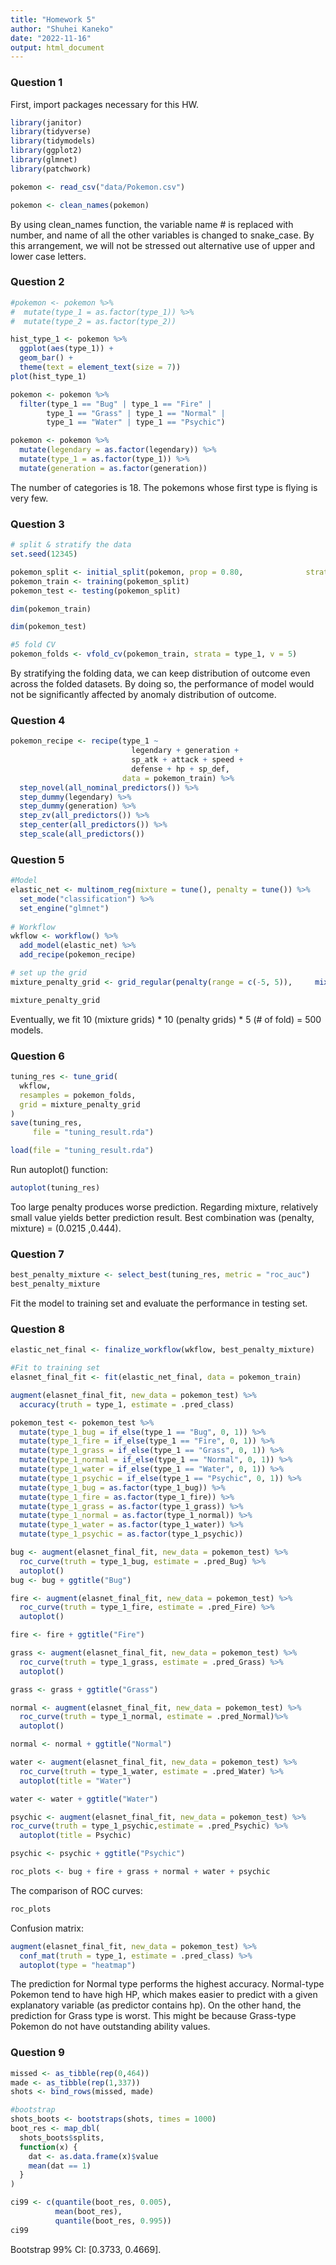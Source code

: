 ```yaml
---
title: "Homework 5"
author: "Shuhei Kaneko"
date: "2022-11-16"
output: html_document
---
```


### Question 1

First, import packages necessary for this HW.

```r
library(janitor)
library(tidyverse)
library(tidymodels)
library(ggplot2)
library(glmnet)
library(patchwork)
```

```r
pokemon <- read_csv("data/Pokemon.csv")

pokemon <- clean_names(pokemon)
```

By using clean_names function, the variable name \# is replaced with number, and name of all the other variables is changed to snake_case. By this arrangement, we will not be stressed out alternative use of upper and lower case letters.

### Question 2

```r
#pokemon <- pokemon %>% 
#  mutate(type_1 = as.factor(type_1)) %>% 
#  mutate(type_2 = as.factor(type_2))

hist_type_1 <- pokemon %>%  
  ggplot(aes(type_1)) +
  geom_bar() +
  theme(text = element_text(size = 7)) 
plot(hist_type_1)

pokemon <- pokemon %>% 
  filter(type_1 == "Bug" | type_1 == "Fire" |              
        type_1 == "Grass" | type_1 == "Normal" |
        type_1 == "Water" | type_1 == "Psychic")

pokemon <- pokemon %>% 
  mutate(legendary = as.factor(legendary)) %>% 
  mutate(type_1 = as.factor(type_1)) %>% 
  mutate(generation = as.factor(generation))
```

The number of categories is 18. The pokemons whose first type is flying is very few.

### Question 3

```r
# split & stratify the data
set.seed(12345)

pokemon_split <- initial_split(pokemon, prop = 0.80,              strata = type_1)
pokemon_train <- training(pokemon_split)
pokemon_test <- testing(pokemon_split)
```

```r
dim(pokemon_train)
```

```r
dim(pokemon_test)
```

```r
#5 fold CV
pokemon_folds <- vfold_cv(pokemon_train, strata = type_1, v = 5)
```
By stratifying the folding data, we can keep distribution of outcome even across the folded datasets. By doing so, the performance of model would not be significantly affected by anomaly distribution of outcome.

### Question 4

```r
pokemon_recipe <- recipe(type_1 ~ 
                           legendary + generation +
                           sp_atk + attack + speed + 
                           defense + hp + sp_def, 
                         data = pokemon_train) %>%
  step_novel(all_nominal_predictors()) %>% 
  step_dummy(legendary) %>%
  step_dummy(generation) %>% 
  step_zv(all_predictors()) %>% 
  step_center(all_predictors()) %>%
  step_scale(all_predictors())  
```

### Question 5

```r
#Model
elastic_net <- multinom_reg(mixture = tune(), penalty = tune()) %>%
  set_mode("classification") %>% 
  set_engine("glmnet")
 
# Workflow
wkflow <- workflow() %>% 
  add_model(elastic_net) %>% 
  add_recipe(pokemon_recipe)

# set up the grid
mixture_penalty_grid <- grid_regular(penalty(range = c(-5, 5)),     mixture(range = c(0,1)), levels = 10)

mixture_penalty_grid
```

Eventually, we fit 10 (mixture grids) \* 10 (penalty grids) \* 5 (\# of fold) = 500 models.

### Question 6

```r
tuning_res <- tune_grid(
  wkflow,
  resamples = pokemon_folds, 
  grid = mixture_penalty_grid
)
save(tuning_res, 
     file = "tuning_result.rda")
```

```r
load(file = "tuning_result.rda")
```

Run autoplot() function:

```r

autoplot(tuning_res)
```

Too large penalty produces worse prediction. Regarding mixture, relatively small value yields better prediction result. Best combination was (penalty, mixture) = (0.0215 ,0.444).

### Question 7
```r
best_penalty_mixture <- select_best(tuning_res, metric = "roc_auc")
best_penalty_mixture
```

Fit the model to training set and evaluate the performance in testing set.

### Question 8
```r
elastic_net_final <- finalize_workflow(wkflow, best_penalty_mixture)

#Fit to training set
elasnet_final_fit <- fit(elastic_net_final, data = pokemon_train)

augment(elasnet_final_fit, new_data = pokemon_test) %>%
  accuracy(truth = type_1, estimate = .pred_class)

pokemon_test <- pokemon_test %>% 
  mutate(type_1_bug = if_else(type_1 == "Bug", 0, 1)) %>%
  mutate(type_1_fire = if_else(type_1 == "Fire", 0, 1)) %>%
  mutate(type_1_grass = if_else(type_1 == "Grass", 0, 1)) %>%
  mutate(type_1_normal = if_else(type_1 == "Normal", 0, 1)) %>%
  mutate(type_1_water = if_else(type_1 == "Water", 0, 1)) %>%
  mutate(type_1_psychic = if_else(type_1 == "Psychic", 0, 1)) %>%
  mutate(type_1_bug = as.factor(type_1_bug)) %>% 
  mutate(type_1_fire = as.factor(type_1_fire)) %>% 
  mutate(type_1_grass = as.factor(type_1_grass)) %>% 
  mutate(type_1_normal = as.factor(type_1_normal)) %>% 
  mutate(type_1_water = as.factor(type_1_water)) %>% 
  mutate(type_1_psychic = as.factor(type_1_psychic))

bug <- augment(elasnet_final_fit, new_data = pokemon_test) %>%
  roc_curve(truth = type_1_bug, estimate = .pred_Bug) %>% 
  autoplot()
bug <- bug + ggtitle("Bug")

fire <- augment(elasnet_final_fit, new_data = pokemon_test) %>%
  roc_curve(truth = type_1_fire, estimate = .pred_Fire) %>% 
  autoplot()

fire <- fire + ggtitle("Fire")

grass <- augment(elasnet_final_fit, new_data = pokemon_test) %>%
  roc_curve(truth = type_1_grass, estimate = .pred_Grass) %>% 
  autoplot()

grass <- grass + ggtitle("Grass")

normal <- augment(elasnet_final_fit, new_data = pokemon_test) %>%
  roc_curve(truth = type_1_normal, estimate = .pred_Normal)%>%
  autoplot()

normal <- normal + ggtitle("Normal")

water <- augment(elasnet_final_fit, new_data = pokemon_test) %>%
  roc_curve(truth = type_1_water, estimate = .pred_Water) %>% 
  autoplot(title = "Water")

water <- water + ggtitle("Water")

psychic <- augment(elasnet_final_fit, new_data = pokemon_test) %>%
roc_curve(truth = type_1_psychic,estimate = .pred_Psychic) %>%
  autoplot(title = Psychic)

psychic <- psychic + ggtitle("Psychic")

roc_plots <- bug + fire + grass + normal + water + psychic
```
The comparison of ROC curves:
```r
roc_plots
```
Confusion matrix:
```r
augment(elasnet_final_fit, new_data = pokemon_test) %>%
  conf_mat(truth = type_1, estimate = .pred_class) %>% 
  autoplot(type = "heatmap")
```

The prediction for Normal type performs the highest accuracy. Normal-type Pokemon tend to have high HP, which makes easier to predict with a given explanatory variable (as predictor contains hp). On the other hand, the prediction for Grass type is worst. This might be because Grass-type Pokemon do not have outstanding ability values.

### Question 9

```r
missed <- as_tibble(rep(0,464))
made <- as_tibble(rep(1,337))
shots <- bind_rows(missed, made)

#bootstrap
shots_boots <- bootstraps(shots, times = 1000)
boot_res <- map_dbl(
  shots_boots$splits,
  function(x) {
    dat <- as.data.frame(x)$value
    mean(dat == 1)
  }
)

ci99 <- c(quantile(boot_res, 0.005),
          mean(boot_res),
          quantile(boot_res, 0.995))
ci99
```

Bootstrap 99% CI: [0.3733, 0.4669].
